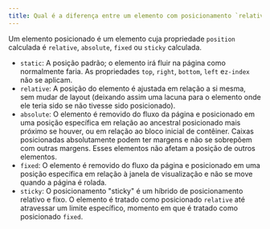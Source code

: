 ```yaml
---
title: Qual é a diferença entre um elemento com posicionamento `relative`, `fixed`, `absolute` e `static`?
---
```


Um elemento posicionado é um elemento cuja propriedade `position` calculada é `relative`, `absolute`, `fixed` ou `sticky` calculada.

- `static`: A posição padrão; o elemento irá fluir na página como normalmente faria. As propriedades `top`, `right`, `bottom`, `left` e`z-index` não se aplicam.
- `relative`: A posição do elemento é ajustada em relação a si mesma, sem mudar de layout (deixando assim uma lacuna para o elemento onde ele teria sido se não tivesse sido posicionado).
- `absolute`: O elemento é removido do fluxo da página e posicionado em uma posição específica em relação ao ancestral posicionado mais próximo se houver, ou em relação ao bloco inicial de contêiner. Caixas posicionadas absolutamente podem ter margens e não se sobrepõem com outras margens. Esses elementos não afetam a posição de outros elementos.
- `fixed`: O elemento é removido do fluxo da página e posicionado em uma posição específica em relação à janela de visualização e não se move quando a página é rolada.
- `sticky`: O posicionamento "sticky" é um híbrido de posicionamento relativo e fixo. O elemento é tratado como posicionado `relative` até atravessar um limite específico, momento em que é tratado como posicionado `fixed`.
